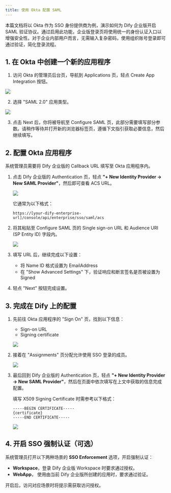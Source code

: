 ```yaml
---
title: 使用 Okta 配置 SAML
---
```


本篇文档将以 Okta 作为 SSO 身份提供商为例，演示如何为 Dify 企业版开启 SAML 验证协议。通过启用此功能，企业版登录页将使用统一的身份认证入口以增强安全性。对于企业内部用户而言，无需输入复杂密码，使用组织账号登录即可通过验证，简化登录流程。

## 1. 在 Okta 中创建一个新的应用程序

1. 访问 Okta 的管理员后台页，导航到 Applications 页，轻点 Create App Integration 按钮。

![](https://assets-docs.dify.ai/2025/05/49d2eb9547c644a90a50e7ac1972b90c.png)

2. 选择 "SAML 2.0" 应用类型。

![](https://assets-docs.dify.ai/2025/05/409f64e068449c2f9dc9c3e471a36946.png)

3. 点击 Next 后，你将被导航至 Configure SAML 页，此部分需要填写部分参数。请稍作等待并打开新的浏览器标签页，遵循下文指引获取必要信息，然后继续填写。

## 2. 配置 Okta 应用程序

系统管理员需要将 Dify 企业版的 Callback URL 填写至 Okta 应用程序内。

1. 点击 Dify 企业版的 Authentication 页，轻点 **"+ New Identity Provider → New SAML Provider"**，然后即可查看 ACS URL。

   ![](https://assets-docs.dify.ai/2025/05/b5f44f58a5737409eff4b6b674ab63ac.png)

   它通常为以下格式：

   ```
   https://[your-dify-enterprise-url]/console/api/enterprise/sso/saml/acs
   ```

2. 将其粘贴至 Configure SAML 页的 Single sign-on URL 和 Audience URI (SP Entity ID) 字段内。

   ![](https://assets-docs.dify.ai/2025/05/e6c1a1521306919ab325030adafb2d2b.png)

3. 填写 URL 后，继续完成以下设置：
   * 将 Name ID 格式设置为 EmailAddress
   * 在 "Show Advanced Settings" 下，验证响应和断言签名是否被设置为 Signed

4. 轻点 "Next" 按钮完成设置。

## 3. 完成在 Dify 上的配置

1. 先前往 Okta 应用程序的 "Sign On" 页，找到以下信息：
   * Sign-on URL
   * Signing certificate

   ![](https://assets-docs.dify.ai/2025/05/edd232ff0c1e0a28243fdce755f8ea1b.png)

2. 接着在 "Assignments" 页分配允许使用 SSO 登录的成员。

   ![](https://assets-docs.dify.ai/2025/05/7ce55440e9bce1965712e167ab8e8567.png)

3. 最后回到 Dify 企业版的 Authentication 页，轻点 **"+ New Identity Provider → New SAML Provider"**，然后在页面中依次填写在上文中获取的信息完成配置。

   填写 X509 Signing Certificate 时需参考以下格式：

   ```
   -----BEGIN CERTIFICATE-----
   {certificate}
   -----END CERTIFICATE-----
   ```

   ![](https://assets-docs.dify.ai/2025/05/1548ea93cfa68352384295fef8b038e3.png)

## 4. 开启 SSO 强制认证（可选）

系统管理员打开以下两种场景的 **SSO Enforcement** 选项，开启强制认证：

- **Workspace**，登录 Dify 企业版 Workspace 时要求通过授权。
- **WebApp**， 使用由当前 Dify 企业版所创建的应用时，要求通过验证。

开启后，访问对应场景时将提示需获取访问授权。
